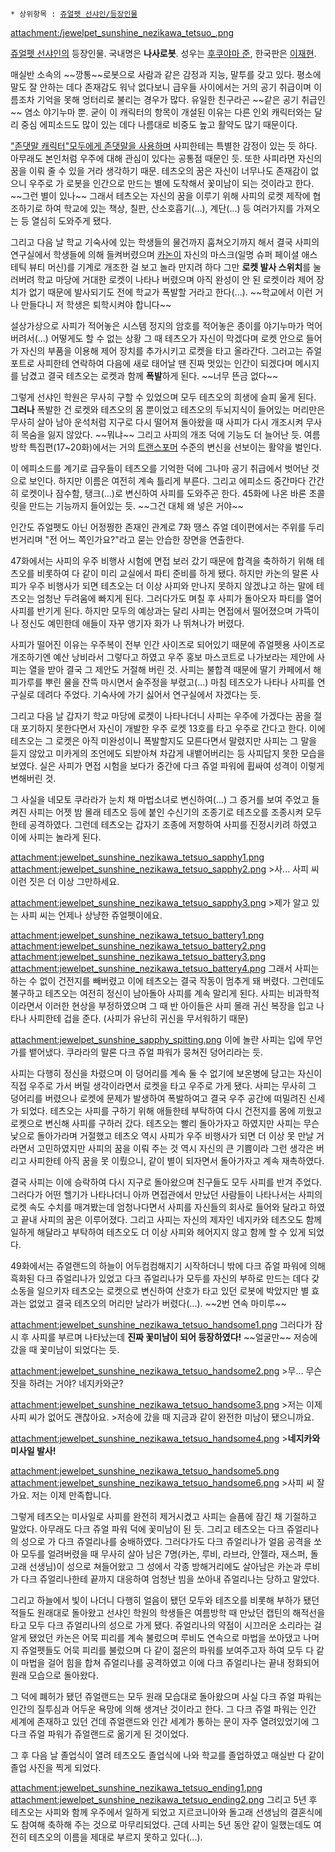  * 상위항목 : [[쥬얼펫 선샤인/등장인물]]

attachment:/jewelpet_sunshine_nezikawa_tetsuo_.png

[[쥬얼펫 선샤인]]의 등장인물. 국내명은 '''나사로봇'''. 성우는 [[후쿠야마 준]], 한국판은 [[이재현]].

매실반 소속의 ~~깡통~~로봇으로 사람과 같은 감정과 지능, 말투를 갖고 있다. 평소에 말도 잘 안하는 데다 존재감도 워낙 없다보니 급우들 사이에서는 거의 공기 취급이며 이름조차 기억을 못해 엉터리로 불리는 경우가 많다. 유일한 친구라곤 ~~같은 공기 취급인~~ 염소 야기누마 뿐. 굳이 이 캐릭터의 항목이 개설된 이유는 다른 인외 캐릭터와는 달리 중심 에피소드도 많이 있는 데다 나름대로 비중도 높고 활약도 많기 때문이다.

[["존댓말 캐릭터"모두에게 존댓말을 사용하며]] 사피한테는 특별한 감정이 있는 듯 하다. 아무래도 본인처럼 우주에 대해 관심이 있다는 공통점 때문인 듯. 또한 사피라면 자신의 꿈을 이뤄 줄 수 있을 거라 생각하기 때문. 테츠오의 꿈은 자신이 너무나도 존재감이 없으니 우주로 가 로봇을 인간으로 만드는 별에 도착해서 꽃미남이 되는 것이라고 한다. ~~그런 별이 있나~~ 그래서 테츠오는 자신의 꿈을 이루기 위해 사피의 로켓 제작에 협조하기로 하여 학교에 있는 책상, 칠판, 산소호흡기(...), 계단(...) 등 여러가지를 가져오는 등 열심히 도와주게 됐다.

그리고 다음 날 학교 기숙사에 있는 학생들의 물건까지 훔쳐오기까지 해서 결국 사피의 연구실에서 학생들에 의해 들켜버렸으며 [[미즈시로 카논|카논]]이 자신의 마스크(일명 슈퍼 페이셜 애스테틱 뷰티 머신)를 기계로 개조한 걸 보고 놀라 만지려 하다 그만 '''로켓 발사 스위치'''를 눌러버려 학교 마당에 거대한 로켓이 나타나 버렸으며 아직 완성이 안 된 로켓이라 제어 장치가 없기 때문에 발사되기도 전에 학교가 폭발할 거라고 한다(...). ~~학교에서 이런 거나 만들다니 저 학생은 퇴학시켜야 합니다~~

설상가상으로 사피가 적어놓은 시스템 정지의 암호를 적어놓은 종이를 야기누마가 먹어버려서(...) 어떻게도 할 수 없는 상황 그 때 테츠오가 자신이 막겠다며 로켓 안으로 들어가 자신의 부품을 이용해 제어 장치를 추가시키고 로켓을 타고 올라간다. 그러고는 쥬얼포트로 사피한테 연락하여 다음에 새로 태어날 땐 진짜 멋있는 인간이 되겠다며 메시지를 남겼고 결국 테츠오는 로켓과 함께 '''폭발'''하게 된다. ~~너무 뜬금 없다~~

그렇게 선샤인 학원은 무사히 구할 수 있었으며 모두 테츠오의 희생에 슬피 울게 된다. '''그러나''' 폭발한 건 로켓와 테츠오의 몸 뿐이었고 테츠오의 두뇌지식이 들어있는 머리만은 무사히 살아 남아 운석처럼 지구로 다시 떨어져 돌아왔을 때 사피가 다시 개조시켜 무사히 목숨을 잃지 않았다. ~~뭐냐~~ 그리고 사피의 개조 덕에 기능도 더 늘어난 듯. 여름방학 특집편(17~20화)에서는 거의 [[트랜스포머]] 수준의 변신을 선보이는 활약을 벌인다.

이 에피소드를 계기로 급우들이 테츠오를 기억한 덕에 그나마 공기 취급에서 벗어난 것으로 보인다. 하지만 이름은 여전히 계속 틀리게 부른다. 그리고 에피소드 중간마다 간간히 로켓이나 잠수함, 탱크(...)로 변신하여 사피를 도와주곤 한다. 45화에 나온 바론 초콜릿을 만드는 기능까지 들어있는 듯. ~~그건 대체 왜 넣은 거야~~

인간도 쥬얼펫도 아닌 어정쩡한 존재인 관계로 7화 땡스 쥬얼 데이편에서는 주위를 두리번거리며 "전 어느 쪽인가요?"라고 묻는 안습한 장면을 연출한다.

47화에서는 사피의 우주 비행사 시험에 면접 보러 갔기 때문에 합격을 축하하기 위해 테츠오를 비롯하여 다 같이 미리 교실에서 파티 준비를 하게 됐다. 하지만 카논의 말론 사피가 우주 비행사가 되면 테츠오는 더 이상 사피와 만나지 못하지 않겠냐고 하는 말에 테츠오는 엄청난 두려움에 빠지게 된다. 그러다가도 며칠 후 사피가 돌아오자 파티를 열어 사피를 반기게 된다. 하지만 모두의 예상과는 달리 사피는 면접에서 떨어졌으며 가뜩이나 정신도 예민한데 애들이 자꾸 앵기자 화가 나 뛰쳐나가 버렸다.

사피가 떨어진 이유는 우주복이 전부 인간 사이즈로 되어있기 때문에 쥬얼펫용 사이즈로 개조하기엔 예산 낭비라서 그렇다고 하였고 우주 홍보 마스코트로 나가보라는 제안에 사피는 열을 받아 결국 그 제안도 거절해 버린 것. 사피는 불합격 때문에 딸기 카페에서 해피가루를 뿌린 물을 잔뜩 마시면서 술주정을 부렸고(...) 마침 테츠오가 나타나 사피를 연구실로 데려다 주었다. 기숙사에 가기 싫어서 연구실에서 자겠다는 듯.

그리고 다음 날 갑자기 학교 마당에 로켓이 나타나더니 사피는 우주에 가겠다는 꿈을 절대 포기하지 못한다면서 자신이 개발한 우주 로켓 13호를 타고 우주로 간다고 한다. 이에 테츠오는 그 로켓은 아직 미완성이니 폭발할지도 모른다면서 말렸지만 사피는 그 말을 듣지 않았고 미카게의 조언에도 되받아쳐 차갑게 내뱉어버리는 등 사피답지 못한 모습을 보였다. 실은 사피가 면접 시험을 보다가 중간에 다크 쥬얼 파워에 휩싸여 성격이 이렇게 변해버린 것.

그 사실을 네모토 쿠라라가 눈치 채 마법소녀로 변신하여(...) 그 증거를 보여 주었고 들켜진 사피는 어젯 밤 몰래 테츠오 등에 붙인 수신기의 조종기로 테츠오를 조종시켜 모두한테 공격하였다. 그런데 테츠오는 갑자기 조종에 저항하여 사피를 진정시키려 하였고 이에 사피는 놀라게 된다.

attachment:jewelpet_sunshine_nezikawa_tetsuo_sapphy1.png
attachment:jewelpet_sunshine_nezikawa_tetsuo_sapphy2.png
>사... 사피 씨 이런 짓은 더 이상 그만하세요.

attachment:jewelpet_sunshine_nezikawa_tetsuo_sapphy3.png
>제가 알고 있는 사피 씨는 언제나 상냥한 쥬얼펫이에요.

attachment:jewelpet_sunshine_nezikawa_tetsuo_battery1.png attachment:jewelpet_sunshine_nezikawa_tetsuo_battery2.png
attachment:jewelpet_sunshine_nezikawa_tetsuo_battery3.png attachment:jewelpet_sunshine_nezikawa_tetsuo_battery4.png
그래서 사피는 하는 수 없이 건전지를 빼버렸고 이에 테츠오는 결국 작동이 멈추게 돼 버렸다. 그런데도 불구하고 테츠오는 여전히 정신이 남아돌아 사피를 계속 말리게 된다. 사피는 비과학적이라면서 이러한 현상을 부정하였으며 그 때 반 아이들은 사피 몰래 귀신 복장을 입고 나타나 사피한테 겁을 준다. (사피가 유난히 귀신을 무서워하기 때문)

attachment:jewelpet_sunshine_sapphy_spitting.png
이에 놀란 사피는 입에 무언가를 뱉어냈다. 쿠라라의 말론 다크 쥬얼 파워가 뭉쳐진 덩어리라는 듯.

사피는 다행히 정신을 차렸으며 이 덩어리를 계속 둘 수 없기에 보온병에 담고는 자신이 직접 우주로 가서 버릴 생각이라면서 로켓을 타고 우주로 가게 됐다. 사피는 무사히 그 덩어리를 버렸으나 로켓에 문제가 발생하여 폭발하여고 결국 우주 공간에 떠밀려진 신세가 되었다. 테츠오는 사피를 구하기 위해 애들한테 부탁하여 다시 건전지를 몸에 끼웠고 로켓으로 변신해 사피를 구하러 갔다. 테츠오는 빨리 돌아가자고 하였지만 사피는 무슨 낯으로 돌아가라며 거절했고 테츠오 역시 사피가 우주 비행사가 되면 더 이상 못 만날 거라면서 고민하였지만 사피의 꿈을 이뤄 주는 것 역시 자신의 큰 기쁨이라 그런 생각은 버리고 사피한테 아직 꿈을 못 이뤘으니, 같이 별이 되자면서 돌아가자고 계속 재촉하였다.

결국 사피는 이에 승락하여 다시 지구로 돌아왔으며 친구들도 모두 사피를 반겨 주었다. 그러다가 어떤 헬기가 나타나더니 아까 면접관에서 만났던 사람들이 나타나서는 사피의 로켓 속도 수치를 매겨봤는데 엄청나다면서 사피를 자신들의 회사로 들어와 달라고 하였고 끝내 사피의 꿈은 이루어졌다. 그리고 사피는 자신의 제자인 네지카와 테츠오도 함께 일하게 해달라고 부탁하여 테츠오도 더 이상 사피와 헤어지지 않고 함께 할 수 있게 되었다.

49화에서는 쥬얼랜드의 하늘이 어두컴컴해지기 시작하더니 밖에 다크 쥬얼 파워에 의해 흑화된 다크 쥬얼리나가 있었고 다크 쥬얼리나가 모두를 자신의 부하로 만드는 데다 갖 소동을 일으키자 테츠오는 로켓으로 변신하여 산호가 타고 있던 로봇에 박았지만 별 효과는 없었고 결국 테츠오의 머리만 날라가 버렸다(...). ~~2번 연속 마미루~~

attachment:jewelpet_sunshine_nezikawa_tetsuo_handsome1.png
그러다가 잠시 후 사피를 부르며 나타났는데 '''진짜 꽃미남이 되어 등장하였다!''' ~~얼굴만~~ 저승에 갔을 때 꽃미남이 되었다는 듯.

attachment:jewelpet_sunshine_nezikawa_tetsuo_handsome2.png
>무... 무슨 짓을 하려는 거야? 네지카와군?

attachment:jewelpet_sunshine_nezikawa_tetsuo_handsome3.png
>저는 이제 사피 씨가 없어도 괜찮아요.
>저승에 갔을 때 지금과 같이 완전한 미남이 됐으니까요.

attachment:jewelpet_sunshine_nezikawa_tetsuo_handsome4.png
>'''네지카와 미사일 발사!'''

attachment:jewelpet_sunshine_nezikawa_tetsuo_handsome5.png
attachment:jewelpet_sunshine_nezikawa_tetsuo_handsome6.png
>사피 씨 잘 가요. 저는 이제 만족합니다.

그렇게 테츠오는 미사일로 사피를 완전히 제거시켰고 사피는 슬픔에 잠긴 채 기절하고 말았다. 아무래도 다크 쥬얼 파워 덕에 꽃미남이 된 듯. 그리고 테츠오는 다크 쥬얼리나의 성으로 가 다크 쥬얼리나를 숭배하였다. 그러다가도 다크 쥬얼리나가 얼음 공격을 쏘아 모두를 얼려버렸을 때 무사히 살아 남은 7명(카논, 루비, 라브라, 안젤라, 재스퍼, 돌고래 선생님)이 성으로 쳐들어왔고 그 성에서 각종 방해거리에도 살아남은 카논과 루비가 다크 쥬얼리나한테 끝까지 대응하여 엄청난 빔을 쏘아내 쥬얼리나는 당하고 말았다.

그리고 하늘에서 빛이 나더니 다행히 얼음이 됐던 모두와 테츠오를 비롯해 부하가 됐던 적들도 원래대로 돌아왔고 선샤인 학원의 학생들은 여름방학 때 만났던 캡틴의 해적선을 타고 모두 다크 쥬얼리나의 성으로 가게 됐다. 쥬얼리나의 약점이 시끄러운 소리라는 걸 알게 됐었던 카논은 어묵 피리를 계속 불렀으며 루비도 연속으로 마법을 쏘아댔고 나머지 쥬얼펫들도 어묵 피리를 불렀으며 다 같이 젊은의 파워를 보여주고자 하여 모두 다 같이 마법을 걸어 힘을 합쳐 쥬얼리나를 공격하였고 이에 다크 쥬얼리나는 끝내 정화되어 원래 모습으로 돌아왔다.

그 덕에 폐허가 됐던 쥬얼랜드는 모두 원래 모습대로 돌아왔으며 사실 다크 쥬얼 파워는 인간의 질투심과 어두운 욕망에 의해 생겨난 것이라고 한다. 그 다크 쥬얼 파워는 인간 세계에 존재하고 있던 건데 쥬얼랜드와 인간 세계가 통하는 문이 자주 열려있었기에 그 다크 쥬얼 파워가 쥬얼랜드로 옮기게 된 것이었다.

그 후 다음 날 졸업식이 열려 테츠오도 졸업식에 나와 학교를 졸업하였고 매실반 다 같이 졸업 사진을 찍게 되었다.

attachment:jewelpet_sunshine_nezikawa_tetsuo_ending1.png
attachment:jewelpet_sunshine_nezikawa_tetsuo_ending2.png
그리고 5년 후 테츠오는 사피와 함께 우주에서 일하게 되었고 지르코니아와 돌고래 선생님의 결혼식에도 참여해 축하해 주는 것으로 마무리되었다. 근데 사피는 5년 동안 같이 일했는데도 여전히 테츠오의 이름을 제대로 부르지 못하고 있다(...).

